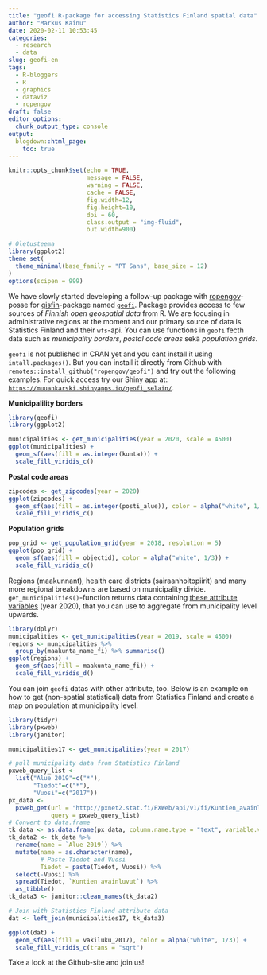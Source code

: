 ```yaml
---
title: "geofi R-package for accessing Statistics Finland spatial data"
author: "Markus Kainu"
date: 2020-02-11 10:53:45
categories: 
  - research
  - data
slug: geofi-en
tags:
  - R-bloggers
  - R
  - graphics
  - dataviz
  - ropengov
draft: false
editor_options: 
  chunk_output_type: console
output:
  blogdown::html_page:
    toc: true
---
```


```r
knitr::opts_chunk$set(echo = TRUE, 
                      message = FALSE, 
                      warning = FALSE, 
                      cache = FALSE,
                      fig.width=12,
                      fig.height=10,
                      dpi = 60, 
                      class.output = "img-fluid",
                      out.width=900)

# Oletusteema
library(ggplot2)
theme_set(
  theme_minimal(base_family = "PT Sans", base_size = 12)
)
options(scipen = 999)
```

We have slowly started developing a follow-up package with [ropengov](https://ropengov.github.io/)-posse for [gisfin](https://ropengov.github.io/gisfin/)-package named [`geofi`](https://ropengov.github.io/geofi/index.html). Package provides access to few sources of *Finnish open geospatial data* from R. We are focusing in administrative regions at the moment and our primary source of data is Statistics Finland and their `wfs`-api. You can use functions in  `geofi` fecth data such as *municipality borders*, *postal code areas* sekä *population grids*. 


`geofi` is not published in CRAN yet and you cant install it using `intall.packages()`. But you can install it directly from Github with `remotes::install_github("ropengov/geofi")` and try out the following examples.  For quick access try our Shiny app at:  [`https://muuankarski.shinyapps.io/geofi_selain/`](https://muuankarski.shinyapps.io/geofi_selain/).


**Municipalility borders**

```r
library(geofi)
library(ggplot2)

municipalities <- get_municipalities(year = 2020, scale = 4500)
ggplot(municipalities) + 
  geom_sf(aes(fill = as.integer(kunta))) +
  scale_fill_viridis_c()
```


**Postal code areas**

```r
zipcodes <- get_zipcodes(year = 2020) 
ggplot(zipcodes) + 
  geom_sf(aes(fill = as.integer(posti_alue)), color = alpha("white", 1/3)) +
  scale_fill_viridis_c()
``` 

**Population grids**

```r
pop_grid <- get_population_grid(year = 2018, resolution = 5)
ggplot(pop_grid) + 
  geom_sf(aes(fill = objectid), color = alpha("white", 1/3)) +
  scale_fill_viridis_c()
```


Regions (maakunnant), health care districts (sairaanhoitopiirit) and many more regional breakdowns are based on municipality divide.  `get_municipalities()`-function returns data containing [these attribute variables](https://ropengov.github.io/geofi/reference/municipality_key_2020.html) (year 2020), that you can use to aggregate from municipality level upwards.


```r
library(dplyr)
municipalities <- get_municipalities(year = 2019, scale = 4500)
regions <- municipalities %>% 
  group_by(maakunta_name_fi) %>% summarise()
ggplot(regions) + 
  geom_sf(aes(fill = maakunta_name_fi)) +
  scale_fill_viridis_d()
```

You can join `geofi` datas with other attribute, too.  Below is an example on how to get (non-spatial statistical) data from Statistics Finland and create a map on population at municipality level.


```r
library(tidyr)
library(pxweb)
library(janitor)

municipalities17 <- get_municipalities(year = 2017)

# pull municipality data from Statistics Finland
pxweb_query_list <-
  list("Alue 2019"=c("*"),
       "Tiedot"=c("*"),
       "Vuosi"=c("2017"))
px_data <-
  pxweb_get(url = "http://pxnet2.stat.fi/PXWeb/api/v1/fi/Kuntien_avainluvut/2019/kuntien_avainluvut_2019_aikasarja.px",
            query = pxweb_query_list)
# Convert to data.frame
tk_data <- as.data.frame(px_data, column.name.type = "text", variable.value.type = "text")
tk_data2 <- tk_data %>%
  rename(name = `Alue 2019`) %>%
  mutate(name = as.character(name),
         # Paste Tiedot and Vuosi
         Tiedot = paste(Tiedot, Vuosi)) %>%
  select(-Vuosi) %>%
  spread(Tiedot, `Kuntien avainluvut`) %>%
  as_tibble()
tk_data3 <- janitor::clean_names(tk_data2)

# Join with Statistics Finland attribute data
dat <- left_join(municipalities17, tk_data3)

ggplot(dat) + 
  geom_sf(aes(fill = vakiluku_2017), color = alpha("white", 1/3)) +
  scale_fill_viridis_c(trans = "sqrt")
```

Take a look at the Github-site and join us!
